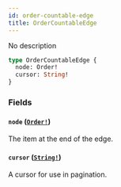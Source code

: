 ```yaml
---
id: order-countable-edge
title: OrderCountableEdge
---
```


No description

```graphql
type OrderCountableEdge {
  node: Order!
  cursor: String!
}
```

### Fields

#### `node` ([`Order!`](/developer/api-reference/objects/order.mdx))

The item at the end of the edge.

#### `cursor` ([`String!`](/developer/api-reference/scalars/string.mdx))

A cursor for use in pagination.
